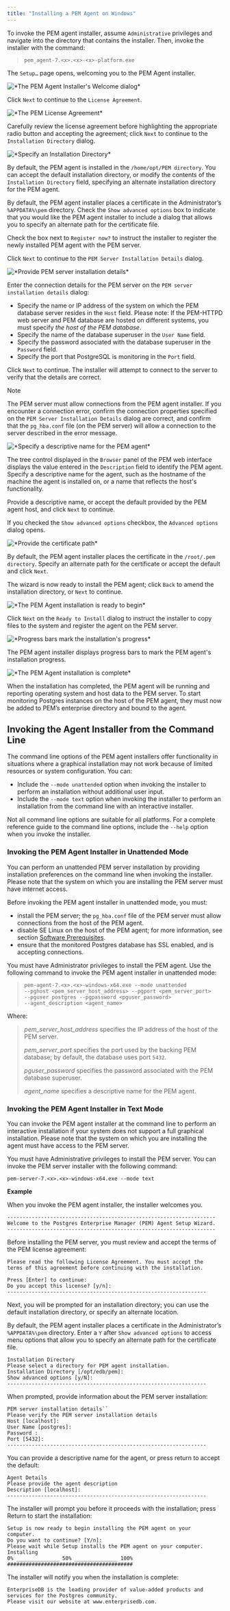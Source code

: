 ```yaml
---
title: "Installing a PEM Agent on Windows"
---
```


<div id="installing_pem_agent_on_windows" class="registered_link"></div>

To invoke the PEM agent installer, assume `Administrative` privileges and navigate into the directory that contains the installer. Then, invoke the installer with the command:

> `pem_agent-7.<x>.<x>-<x>-platform.exe`

The `Setup…` page opens, welcoming you to the PEM Agent installer.

![\*The PEM Agent Installer's Welcome dialog\*](../images/setup_pem_server_on_existing_postgres_server_welcome_wizard.png)

Click `Next` to continue to the `License Agreement`.

![\*The PEM License Agreement\*](../images/setup_pem_server_on_same_host_license_agreement.png)

Carefully review the license agreement before highlighting the appropriate radio button and accepting the agreement; click `Next` to continue to the `Installation Directory` dialog.

![\*Specify an Installation Directory\*](../images/using_the_graphical_installer_to_install_pem_agent_installation_directory.png)

By default, the PEM agent is installed in the `/home/opt/PEM directory`. You can accept the default installation directory, or modify the contents of the `Installation Directory` field, specifying an alternate installation directory for the PEM agent.

By default, the PEM agent installer places a certificate in the Administrator’s `%APPDATA%\pem` directory. Check the `Show advanced options` box to indicate that you would like the PEM agent installer to include a dialog that allows you to specify an alternate path for the certificate file.

Check the box next to `Register now?` to instruct the installer to register the newly installed PEM agent with the PEM server.

Click `Next` to continue to the `PEM Server Installation Details` dialog.

![\*Provide PEM server installation details\*](../images/using_the_graphical_installer_to_install_pem_agent_pem_server_installation_details.png)

Enter the connection details for the PEM server on the `PEM server installation details` dialog:

-   Specify the name or IP address of the system on which the PEM database server resides in the `Host` field. Please note: If the PEM-HTTPD web server and PEM database are hosted on different systems, you must specify *the host of the PEM database*.
-   Specify the name of the database superuser in the `User Name` field.
-   Specify the password associated with the database superuser in the `Password` field.
-   Specify the port that PostgreSQL is monitoring in the `Port` field.

Click `Next` to continue. The installer will attempt to connect to the server to verify that the details are correct.

<div class="note">

<div class="title">

Note

</div>

The PEM server must allow connections from the PEM agent installer. If you encounter a connection error, confirm the connection properties specified on the `PEM Server Installation Details` dialog are correct, and confirm that the `pg_hba.conf` file (on the PEM server) will allow a connection to the server described in the error message.

</div>

![\*Specify a descriptive name for the PEM agent\*](../images/using_the_graphical_installer_to_install_pem_agent_agent_details.png)

The tree control displayed in the `Browser` panel of the PEM web interface displays the value entered in the `Description` field to identify the PEM agent. Specify a descriptive name for the agent, such as the hostname of the machine the agent is installed on, or a name that reflects the host's functionality.

Provide a descriptive name, or accept the default provided by the PEM agent host, and click `Next` to continue.

If you checked the `Show advanced options` checkbox, the `Advanced options` dialog opens.

![\*Provide the certificate path\*](../images/using_an_rpm_package_to_install_the_pem_agent_advanced_options_certificate_path.png)

By default, the PEM agent installer places the certificate in the `/root/.pem directory`. Specify an alternate path for the certificate or accept the default and click `Next`.

The wizard is now ready to install the PEM agent; click `Back` to amend the installation directory, or `Next` to continue.

![\*The PEM Agent installation is ready to begin\*](../images/using_the_graphical_installer_to_install_pem_agent_installation_in_progress.png)

Click `Next` on the `Ready to Install` dialog to instruct the installer to copy files to the system and register the agent on the PEM server.

![\*Progress bars mark the installation's progress\*](../images/using_the_graphical_installer_to_install_pem_agent__installating_creating_certificates.png)

The PEM agent installer displays progress bars to mark the PEM agent's installation progress.

![\*The PEM Agent installation is complete\*](../images/using_the_graphical_installer_to_install_pem_agent_installation_complete.png)

When the installation has completed, the PEM agent will be running and reporting operating system and host data to the PEM server. To start monitoring Postgres instances on the host of the PEM agent, they must now be added to PEM’s enterprise directory and bound to the agent.

## Invoking the Agent Installer from the Command Line

The command line options of the PEM agent installers offer functionality in situations where a graphical installation may not work because of limited resources or system configuration. You can:

-   Include the `--mode unattended` option when invoking the installer to perform an installation without additional user input.
-   Include the `--mode text` option when invoking the installer to perform an installation from the command line with an interactive installer.

Not all command line options are suitable for all platforms. For a complete reference guide to the command line options, include the `--help` option when you invoke the installer.

### Invoking the PEM Agent Installer in Unattended Mode

You can perform an unattended PEM server installation by providing installation preferences on the command line when invoking the installer. Please note that the system on which you are installing the PEM server must have internet access.

Before invoking the PEM agent installer in unattended mode, you must:

-   install the PEM server; the `pg_hba.conf` file of the PEM server must allow connections from the host of the PEM agent.
-   disable SE Linux on the host of the PEM agent; for more information, see section [Software Prerequisites](../#software_prerequisites).
-   ensure that the monitored Postgres database has SSL enabled, and is accepting connections.

You must have Administrator privileges to install the PEM agent. Use the following command to invoke the PEM agent installer in unattended mode:

> `pem-agent-7.<x>.<x>-windows-x64.exe --mode unattended`  
> `--pghost <pem_server_host_address> --pgport <pem_server_port>`  
> `--pguser postgres --pgpassword <pguser_password>`  
> `--agent_description <agent_name>`

Where:

> *pem_server_host_address* specifies the IP address of the host of the PEM server.
>
> *pem_server_port* specifies the port used by the backing PEM database; by default, the database uses port `5432`.
>
> *pguser_password* specifies the password associated with the PEM database superuser.
>
> *agent_name* specifies a descriptive name for the PEM agent.

### Invoking the PEM Agent Installer in Text Mode

You can invoke the PEM agent installer at the command line to perform an interactive installation if your system does not support a full graphical installation. Please note that the system on which you are installing the agent must have access to the PEM server.

You must have Administrative privileges to install the PEM server. You can invoke the PEM server installer with the following command:

```
pem-server-7.<x>.<x>-windows-x64.exe --mode text
```

**Example**

When you invoke the PEM agent installer, the installer welcomes you.

```
--------------------------------------------------------------------
Welcome to the Postgres Enterprise Manager (PEM) Agent Setup Wizard.
--------------------------------------------------------------------
```

Before installing the PEM server, you must review and accept the terms of the PEM license agreement:

```
Please read the following License Agreement. You must accept the
terms of this agreement before continuing with the installation.

Press [Enter] to continue:
Do you accept this license? [y/n]:
-----------------------------------------------------------------
```

Next, you will be prompted for an installation directory; you can use the default installation directory, or specify an alternate location.

By default, the PEM agent installer places a certificate in the Administrator’s `%APPDATA%\pem` directory. Enter a `Y` after `Show advanced options` to access menu options that allow you to specify an alternate path for the certificate file.

```
Installation Directory
Please select a directory for PEM agent installation.
Installation Directory [/opt/edb/pem]:
Show advanced options [y/N]:
-----------------------------------------------------------------
```

When prompted, provide information about the PEM server installation:

```
PEM server installation details``
Please verify the PEM server installation details
Host [localhost]:
User Name [postgres]:
Password :
Port [5432]:
-----------------------------------------------------------------
```

You can provide a descriptive name for the agent, or press return to accept the default:

```
Agent Details
Please provide the agent description
Description [localhost]:
-----------------------------------------------------------------
```

The installer will prompt you before it proceeds with the installation; press Return to start the installation:

```
Setup is now ready to begin installing the PEM agent on your
computer.
Do you want to continue? [Y/n]:
Please wait while Setup installs the PEM agent on your computer.
Installing
0% ______________ 50% ______________ 100%
#########################################
```

The installer will notify you when the installation is complete:

```
EnterpriseDB is the leading provider of value-added products and services for the Postgres community.
Please visit our website at www.enterprisedb.com.
```
